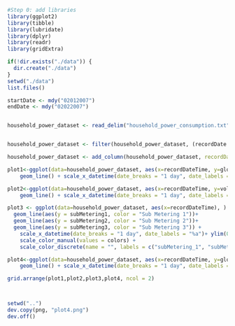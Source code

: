 ```r
#Step 0: add libraries
library(ggplot2)
library(tibble)
library(lubridate)
library(dplyr)
library(readr)
library(gridExtra)

if(!dir.exists("./data")) {
  dir.create("./data")
}
setwd("./data")
list.files()

startDate <- mdy("02012007")
endDate <- mdy("02022007")


household_power_dataset <- read_delim("household_power_consumption.txt", delim=";", col_names = c("recordDate", "recordTime", "globalActivePower", "globalReactivePower", "voltage", "globalIntensity", "subMetering1", "subMetering2", "subMetering3"), skip = 1, col_types = cols(col_date("%d/%m/%Y"), col_time(), col_number(), col_number(), col_number(), col_number(), col_number(), col_number(), col_number()))


household_power_dataset <- filter(household_power_dataset, (recordDate - startDate ==0) |(recordDate  - endDate == 0))

household_power_dataset <- add_column(household_power_dataset, recordDateTime = as.POSIXct(paste(household_power_dataset$recordDate, household_power_dataset$recordTime), format="%Y-%m-%d %H:%M:%S"))

plot1<-ggplot(data=household_power_dataset, aes(x=recordDateTime, y=globalActivePower)) +
    geom_line() + scale_x_datetime(date_breaks = "1 day", date_labels = "%a")+ ylim(0,6) + labs(x="", y="Global Active Power") + theme_classic()

plot2<-ggplot(data=household_power_dataset, aes(x=recordDateTime, y=voltage)) +
    geom_line() + scale_x_datetime(date_breaks = "1 day", date_labels = "%a")+ ylim(234,246) + labs(x="datetime", y="Voltage") + theme_classic()

plot3 <- ggplot(data=household_power_dataset, aes(x=recordDateTime), ) +
  geom_line(aes(y = subMetering1, color = "Sub Metering 1"))+
  geom_line(aes(y = subMetering2, color = "Sub Metering 2"))+
  geom_line(aes(y = subMetering3, color = "Sub Metering 3")) + 
    scale_x_datetime(date_breaks = "1 day", date_labels = "%a")+ ylim(0,30) + labs(x="", y="Energy Sub Metering", color=legend) +
    scale_color_manual(values = colors) +
    scale_color_discrete(name = "", labels = c("subMetering_1", "subMetering_2", "subMetering_3"))+ theme_classic()

plot4<-ggplot(data=household_power_dataset, aes(x=recordDateTime, y=globalReactivePower)) +
    geom_line() + scale_x_datetime(date_breaks = "1 day", date_labels = "%a")+ ylim(0.0,0.5) + labs(x="datetime", y="Global Re-Active Power") + theme_classic()

grid.arrange(plot1,plot2,plot3,plot4, ncol = 2)



setwd("..")
dev.copy(png, "plot4.png")
dev.off()
```

